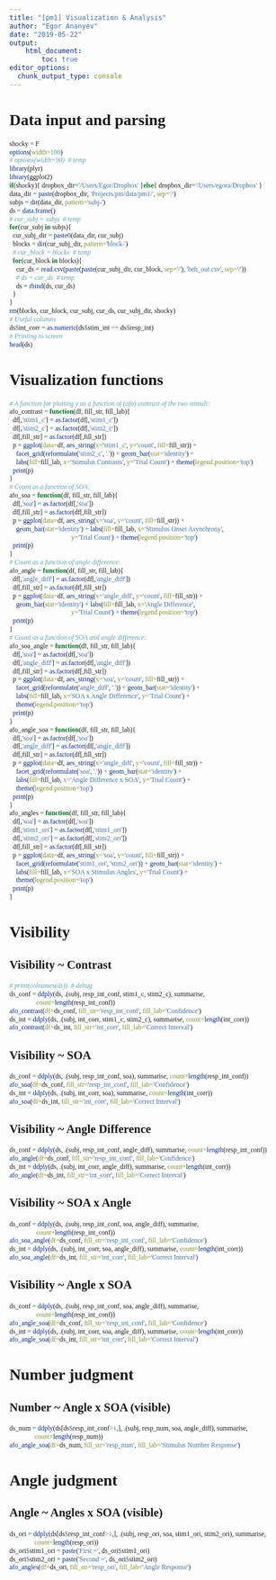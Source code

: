 ```yaml
---
title: "[pm1] Visualization & Analysis"
author: "Egor Ananyev"
date: "2019-05-22"
output:
    html_document:
        toc: true
editor_options: 
  chunk_output_type: console
---
```


<style type="text/css">
body, td{
  font-family: Cambria;
}
code.r{
  font-family: Inconsolata;
}
</style>

# Data input and parsing
```r
shocky = F
options(width=100)
# options(width=90)  # temp
library(plyr)
library(ggplot2)
if(shocky){ dropbox_dir='/Users/Egor/Dropbox' }else{ dropbox_dir='/Users/egora/Dropbox' }
data_dir = paste(dropbox_dir, 'Projects/pm/data/pm1/', sep='/')
subjs = dir(data_dir, pattern='subj-')
ds = data.frame()
# cur_subj = subjs  # temp
for(cur_subj in subjs){
  cur_subj_dir = paste0(data_dir, cur_subj)
  blocks = dir(cur_subj_dir, pattern='block-')
  # cur_block = blocks  # temp
  for(cur_block in blocks){
    cur_ds = read.csv(paste(paste(cur_subj_dir, cur_block, sep='/'), 'beh_out.csv', sep='/'))
    # ds = cur_ds  # temp
    ds = rbind(ds, cur_ds)
  }
}
rm(blocks, cur_block, cur_subj, cur_ds, cur_subj_dir, shocky)
# Useful columns
ds$int_corr = as.numeric(ds$stim_int == ds$resp_int)
# Printing to screen
head(ds)
```

# Visualization functions
```r
# A function for plotting y as a function of (afo) contrast of the two stimuli:
afo_contrast = function(df, fill_str, fill_lab){
  df[,'stim1_c'] = as.factor(df[,'stim1_c'])
  df[,'stim2_c'] = as.factor(df[,'stim2_c'])
  df[,fill_str] = as.factor(df[,fill_str])
  p = ggplot(data=df, aes_string(x='stim1_c', y='count', fill=fill_str)) + 
    facet_grid(reformulate('stim2_c', '.')) + geom_bar(stat='identity') + 
    labs(fill=fill_lab, x='Stimulus Contrasts', y='Trial Count') + theme(legend.position='top')
  print(p)
}
# Count as a function of SOA:
afo_soa = function(df, fill_str, fill_lab){
  df[,'soa'] = as.factor(df[,'soa'])
  df[,fill_str] = as.factor(df[,fill_str])
  p = ggplot(data=df, aes_string(x='soa', y='count', fill=fill_str)) + 
    geom_bar(stat='identity') + labs(fill=fill_lab, x='Stimulus Onset Asynchrony',
                                     y='Trial Count') + theme(legend.position='top')
  print(p)
}
# Count as a function of angle difference:
afo_angle = function(df, fill_str, fill_lab){
  df[,'angle_diff'] = as.factor(df[,'angle_diff'])
  df[,fill_str] = as.factor(df[,fill_str])
  p = ggplot(data=df, aes_string(x='angle_diff', y='count', fill=fill_str)) + 
    geom_bar(stat='identity') + labs(fill=fill_lab, x='Angle Difference',
                                     y='Trial Count') + theme(legend.position='top')
  print(p)
}
# Count as a function of SOA and angle difference:
afo_soa_angle = function(df, fill_str, fill_lab){
  df[,'soa'] = as.factor(df[,'soa'])
  df[,'angle_diff'] = as.factor(df[,'angle_diff'])
  df[,fill_str] = as.factor(df[,fill_str])
  p = ggplot(data=df, aes_string(x='soa', y='count', fill=fill_str)) + 
    facet_grid(reformulate('angle_diff', '.')) + geom_bar(stat='identity') + 
    labs(fill=fill_lab, x='SOA x Angle Difference', y='Trial Count') + 
    theme(legend.position='top')
  print(p)
}
afo_angle_soa = function(df, fill_str, fill_lab){
  df[,'soa'] = as.factor(df[,'soa'])
  df[,'angle_diff'] = as.factor(df[,'angle_diff'])
  df[,fill_str] = as.factor(df[,fill_str])
  p = ggplot(data=df, aes_string(x='angle_diff', y='count', fill=fill_str)) + 
    facet_grid(reformulate('soa', '.')) + geom_bar(stat='identity') + 
    labs(fill=fill_lab, x='Angle Difference x SOA', y='Trial Count') + 
    theme(legend.position='top')
  print(p)
}
afo_angles = function(df, fill_str, fill_lab){
  df[,'soa'] = as.factor(df[,'soa'])
  df[,'stim1_ori'] = as.factor(df[,'stim1_ori'])
  df[,'stim2_ori'] = as.factor(df[,'stim2_ori'])
  df[,fill_str] = as.factor(df[,fill_str])
  p = ggplot(data=df, aes_string(x='soa', y='count', fill=fill_str)) + 
    facet_grid(reformulate('stim1_ori', 'stim2_ori')) + geom_bar(stat='identity') + 
    labs(fill=fill_lab, x='SOA x Stimulus Angles', y='Trial Count') + 
    theme(legend.position='top')
  print(p)
}
```

# Visibility

## Visibility ~ Contrast
```r
# print(colnames(ds))  # debug
ds_conf = ddply(ds, .(subj, resp_int_conf, stim1_c, stim2_c), summarise, 
                count=length(resp_int_conf))
afo_contrast(df=ds_conf, fill_str='resp_int_conf', fill_lab='Confidence')
ds_int = ddply(ds, .(subj, int_corr, stim1_c, stim2_c), summarise, count=length(int_corr))
afo_contrast(df=ds_int, fill_str='int_corr', fill_lab='Correct Interval')
```

## Visibility ~ SOA
```r
ds_conf = ddply(ds, .(subj, resp_int_conf, soa), summarise, count=length(resp_int_conf))
afo_soa(df=ds_conf, fill_str='resp_int_conf', fill_lab='Confidence')
ds_int = ddply(ds, .(subj, int_corr, soa), summarise, count=length(int_corr))
afo_soa(df=ds_int, fill_str='int_corr', fill_lab='Correct Interval')
```

## Visibility ~ Angle Difference
```r
ds_conf = ddply(ds, .(subj, resp_int_conf, angle_diff), summarise, count=length(resp_int_conf))
afo_angle(df=ds_conf, fill_str='resp_int_conf', fill_lab='Confidence')
ds_int = ddply(ds, .(subj, int_corr, angle_diff), summarise, count=length(int_corr))
afo_angle(df=ds_int, fill_str='int_corr', fill_lab='Correct Interval')
```

## Visibility ~ SOA x Angle
```r
ds_conf = ddply(ds, .(subj, resp_int_conf, soa, angle_diff), summarise, 
                count=length(resp_int_conf))
afo_soa_angle(df=ds_conf, fill_str='resp_int_conf', fill_lab='Confidence')
ds_int = ddply(ds, .(subj, int_corr, soa, angle_diff), summarise, count=length(int_corr))
afo_soa_angle(df=ds_int, fill_str='int_corr', fill_lab='Correct Interval')
```

## Visibility ~ Angle x SOA
```r
ds_conf = ddply(ds, .(subj, resp_int_conf, soa, angle_diff), summarise, 
                count=length(resp_int_conf))
afo_angle_soa(df=ds_conf, fill_str='resp_int_conf', fill_lab='Confidence')
ds_int = ddply(ds, .(subj, int_corr, soa, angle_diff), summarise, count=length(int_corr))
afo_angle_soa(df=ds_int, fill_str='int_corr', fill_lab='Correct Interval')
```

# Number judgment

## Number ~ Angle x SOA (visible)
```r
ds_num = ddply(ds[ds$resp_int_conf>1,], .(subj, resp_num, soa, angle_diff), summarise, 
               count=length(resp_num))
afo_angle_soa(df=ds_num, fill_str='resp_num', fill_lab='Stimulus Number Response')
```

# Angle judgment

## Angle ~ Angles x SOA (visible)
```r
ds_ori = ddply(ds[ds$resp_int_conf>1,], .(subj, resp_ori, soa, stim1_ori, stim2_ori), summarise, 
               count=length(resp_ori))
ds_ori$stim1_ori = paste('First =', ds_ori$stim1_ori)
ds_ori$stim2_ori = paste('Second =', ds_ori$stim2_ori)
afo_angles(df=ds_ori, fill_str='resp_ori', fill_lab='Angle Response')
```